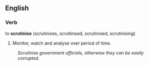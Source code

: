 ==English==
===Verb===
to '''scrutinise''' (scrutinises, scrutinised, scrutinised, scrutinising)

# Monitor, watch and analyse over period of time.
:''Scrutinise government officials, otherwise they can be easily corrupted.''
